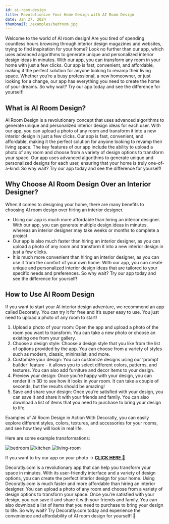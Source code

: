 ```yaml
---
id: ai-room-design
title: Revolutionize Your Home Design with AI Room Design
date: Jan 27, 2024
thumbnail: /examples/bedroom.jpg
---
```


Welcome to the world of AI room design! Are you tired of spending countless hours browsing through interior design magazines and websites, trying to find inspiration for your home? Look no further than our app, which uses advanced algorithms to generate unique and personalized interior design ideas in minutes. With our app, you can transform any room in your home with just a few clicks. Our app is fast, convenient, and affordable, making it the perfect solution for anyone looking to revamp their living space. Whether you’re a busy professional, a new homeowner, or just looking for a change, our app has everything you need to create the home of your dreams. So why wait? Try our app today and see the difference for yourself!

## What is AI Room Design?

AI Room Design is a revolutionary concept that uses advanced algorithms to generate unique and personalized interior design ideas for each user. With our app, you can upload a photo of any room and transform it into a new interior design in just a few clicks. Our app is fast, convenient, and affordable, making it the perfect solution for anyone looking to revamp their living space. The key features of our app include the ability to upload a photo of any room and choose from a variety of design options to transform your space. Our app uses advanced algorithms to generate unique and personalized designs for each user, ensuring that your home is truly one-of-a-kind. So why wait? Try our app today and see the difference for yourself!

## Why Choose AI Room Design Over an Interior Designer?

When it comes to designing your home, there are many benefits to choosing AI room design over hiring an interior designer.

- Using our app is much more affordable than hiring an interior designer. With our app, you can generate multiple design ideas in minutes, whereas an interior designer may take weeks or months to complete a project.
- Our app is also much faster than hiring an interior designer, as you can upload a photo of any room and transform it into a new interior design in just a few clicks.
- It is much more convenient than hiring an interior designer, as you can use it from the comfort of your own home. With our app, you can create unique and personalized interior design ideas that are tailored to your specific needs and preferences. So why wait? Try our app today and see the difference for yourself!

## How to Use AI Room Design

If you want to start your AI interior design adventure, we recommend an app called Decoratly. You can try it for free and it’s super easy to use. You just need to upload a photo of any room to start!

1. Upload a photo of your room: Open the app and upload a photo of the room you want to transform. You can take a new photo or choose an existing one from your gallery.
2. Choose a design style: Choose a design style that you like from the list of options provided by the app. You can choose from a variety of styles such as modern, classic, minimalist, and more.
3. Customize your design: You can customize designs using our ‘prompt builder’ feature - it allows you to select different colors, patterns, and textures. You can also add furniture and decor items to your design.
4. Preview your design: Once you’re happy with your design, you can render it in 3D to see how it looks in your room. It can take a couple of seconds, but the results should be amazing!
5. Save and share your design: Once you’re satisfied with your design, you can save it and share it with your friends and family. You can also download a list of items that you need to purchase to bring your design to life.

Examples of AI Room Design in Action
With Decoratly, you can easily explore different styles, colors, textures, and accessories for your rooms, and see how they will look in real life.

Here are some example transformations:

![bedroom](/preview.png)
![kitchen](/examples/kitchen.jpg)
![living-room](/examples/living-room.jpg)

If you want to try our app on your photo → [**CLICK HERE** 🏡](https://www.decoratly.com)

Decoratly.com is a revolutionary app that can help you transform your space in minutes. With its user-friendly interface and a variety of design options, you can create the perfect interior design for your home. Using Decoratly.com is much faster and more affordable than hiring an interior designer. You can upload a photo of any room and choose from a variety of design options to transform your space. Once you’re satisfied with your design, you can save it and share it with your friends and family. You can also download a list of items that you need to purchase to bring your design to life. So why wait? Try Decoratly.com today and experience the convenience and affordability of AI room design for yourself! 🎉

